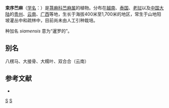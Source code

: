 {{Speciesbox
| genus = Boehmeria
| species = siamensis
| authority = Craib, 1916
}}

'''束序苎麻'''（[[学名|学名]]：{{lang|la|''Boehmeria siamensis''}}）是[[荨麻科|荨麻科]][[苎麻属|苎麻属]]的植物。分布在[[越南|越南]]、[[泰国|泰国]]、[[老挝|老挝]]以及[[中国大陆|中国大陆]]的[[贵州|贵州]]、[[云南|云南]]、[[广西|广西]]等地，生长于海拔400米至1,700米的地区，常生于山地阳坡灌丛中和疏林中，目前尚未由人工引种栽培。

种加名 ''siamensis'' 意为“暹罗的”。

== 别名 ==
八楞马、大接骨、大糯叶、双合合（云南）

== 参考文献 ==
<div class="references-small">
* {{cite web| url =http://www.bioinfo.cn/db05/KmzwSpecies.php?action=view&id=22774| title =束序苎麻| work =《中国高等植物数据库全库》| publisher =中国科学院微生物研究所| author =昆明植物研究所| accessdate =2009-02-25| deadurl =yes| archiveurl =https://web.archive.org/web/20160305033917/http://www.bioinfo.cn/db05/KmzwSpecies.php?action=view&id=22774| archivedate =2016-03-05}}
</div>
{{Taxonbar|from=Q11099611}}

[[Category:苎麻属|S]]
[[Category:1916年描述的植物|S]]


{{植物小作品}}
